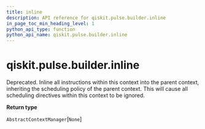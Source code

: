 ```yaml
---
title: inline
description: API reference for qiskit.pulse.builder.inline
in_page_toc_min_heading_level: 1
python_api_type: function
python_api_name: qiskit.pulse.builder.inline
---
```


# qiskit.pulse.builder.inline

<Function id="qiskit.pulse.builder.inline" isDedicatedPage={true} github="https://github.com/qiskit/qiskit/tree/stable/0.20/qiskit/pulse/builder.py" signature="inline()">
  Deprecated. Inline all instructions within this context into the parent context, inheriting the scheduling policy of the parent context.

  <Admonition title="Warning" type="caution">
    This will cause all scheduling directives within this context to be ignored.
  </Admonition>

  **Return type**

  `AbstractContextManager`\[`None`]
</Function>

